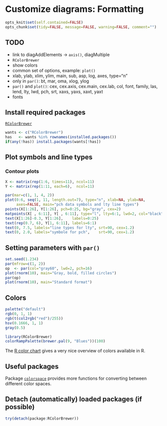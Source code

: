 Customize diagrams: Formatting
=========================

```r
opts_knit$set(self.contained=FALSE)
opts_chunk$set(tidy=FALSE, message=FALSE, warning=FALSE, comment="")
```

TODO
-------------------------

 - link to diagAddElements -> `axis()`, diagMultiple
 - `RColorBrewer`
 - show colors
 - common set of options, example: `plot()`
 - xlab, ylab, xlim, ylim, main, sub, asp, log, axes, type="n"
 - only in `par()`: bt, mar, oma, xlog, ylog
 - `par()` and `plot()`: cex, cex.axis, cex.main, cex.lab, col, font, family, las, lend, lty,
    lwd, pch, srt, xaxs, yaxs, xaxt, yaxt
 - fonts

Install required packages
-------------------------

[`RColorBrewer`](http://cran.r-project.org/package=RColorBrewer)

```r
wants <- c("RColorBrewer")
has   <- wants %in% rownames(installed.packages())
if(any(!has)) install.packages(wants[!has])
```

Plot symbols and line types
-------------------------

### Contour plots
    
```r
X <- matrix(rep(1:6, times=11), ncol=11)
Y <- matrix(rep(1:11, each=6),  ncol=11)

par(mar=c(1, 1, 4, 2))
plot(0:6, seq(1, 11, length.out=7), type="n", xlab=NA, ylab=NA,
     axes=FALSE, main="pch data symbols and lty line types")
points(X[1:26], Y[1:26], pch=0:25, bg="gray", cex=2)
matpoints(X[ , 6:11], Y[ , 6:11], type="l", lty=6:1, lwd=2, col="black")
text(X[1:26]-0.3, Y[1:26],    labels=0:25)
text(rep(0.7, 6), Y[1, 6:11], labels=6:1)
text(0, 7.5, labels="line types for lty", srt=90, cex=1.2)
text(0, 2.0, labels="symbole for pch",    srt=90, cex=1.2)
```

Setting parameters with `par()`
-------------------------

```r
set.seed(1.234)
par(mfrow=c(1, 2))
op  <- par(col="gray60", lwd=2, pch=16)
plot(rnorm(10), main="Gray, bold, filled circles")
par(op)
plot(rnorm(10), main="Standard format")
```

Colors
-------------------------

```r
palette("default")
rgb(0, 1, 1)
rgb(t(col2rgb("red")/255))
hsv(0.1666, 1, 1)
gray(0.5)
```

```r
library(RColorBrewer)
colorRampPalette(brewer.pal(9, "Blues"))(100)
```

The [R color chart](http://research.stowers-institute.org/efg/R/Color/Chart/) gives a very nice overview of colors available in R.

Useful packages
-------------------------

Package [`colorspace`](http://cran.r-project.org/package=colorspace) provides more functions for converting between different color spaces.

Detach (automatically) loaded packages (if possible)
-------------------------

```r
try(detach(package:RColorBrewer))
```
